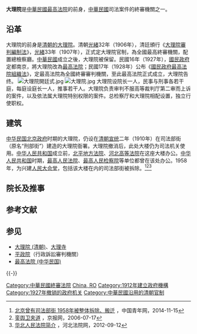{{otheruse|大理院}}
'''大理院'''是[[中華民國最高法院|中華民國最高法院]]的前身，[[中華民國|中華民國]]司法案件的終審機關之一。

==沿革==
大理院的前身是[[大理院_(清)|清朝的大理院]]。清朝[[光緒|光緒]]32年（1906年），清廷頒行《[[s:大理院審判編制法|大理院審判編制法]]》，[[光緒|光緒]]33年（1907年），正式定大理院官制，為全國最高終審機關，配置總檢察廳。[[中華民國|中華民國]]成立之後，大理院被保留。民國16年（1927年），[[國民政府|國民政府]]定都南京，將大理院改為[[最高法院_(中華民國)|最高法院]]；民國17年（1928年）公布《[[s:國民政府最高法院組織法|國民政府最高法院組織法]]》，定最高法院為全國終審審判機關，至此最高法院正式成立，大理院告终。
[[File:大理院開廷式.jpg|thumb]]
[[File:大理院.jpg|thumb]]
大理院设院长一人，民事与刑事各若干庭，每庭设庭长一人，推事若干人。大理院负责审判不服高等裁判厅第二审而上诉的案件，以及依法属大理院特别权限的案件。总检察厅和大理院相配设置，独立行使职权。

== 建筑 ==
{{Main|大理院 (清朝)}}

[[中华民国|中华民国]][[北洋政府|北京政府]]时期的大理院，仍设在[[清朝|清朝]][[宣统|宣统]]二年（1910年）在司法部街（原名“刑部街”）建造的大理院衙署。大理院撤消后，此处大楼仍为司法机关使用。[[中华人民共和国|中华人民共和国]]成立前，[[北平地方法院|北平地方法院]]、[[河北高等法院|河北高等法院]]在这座大楼办公。[[中华人民共和国|中华人民共和国]]时期，[[中华人民共和国最高人民法院|最高人民法院]]、[[中华人民共和国最高人民检察院|最高人民检察院]]等单位都曾在该处办公。1958年，为兴建[[人民大会堂|人民大会堂]]，包括该大楼在内的司法部街被拆除。<ref name=zqw>[http://news.youth.cn/jsxw/201411/t20141115_6052251.htm 北京曾有司法部街 1958年被整体拆除、搬迁] {{Wayback|url=http://news.youth.cn/jsxw/201411/t20141115_6052251.htm |date=20150112133836 }}，中国青年网，2014-11-15</ref><ref name=jbw>[http://www.bjd.com.cn/10fk/shy/201004/t20100408_595485.html 銮舆卫夹道] {{Wayback|url=http://www.bjd.com.cn/10fk/shy/201004/t20100408_595485.html |date=20150112123901 }}，京报网，2006-07-17</ref><ref>[http://www.hbcourt.org/public/detail.php?id=10246 华北人民法院简介] {{Wayback|url=http://www.hbcourt.org/public/detail.php?id=10246 |date=20150112133439 }}，河北法院网，2012-09-12</ref>

== 院长及推事 ==
{{Main list|中华民国大理院院长及推事列表}}

== 参考文献 ==
{{Reflist}}

== 参见 ==
* [[大理院_(清朝)|大理院 (清朝)]]、[[大理寺|大理寺]]
* [[平政院|平政院]]（行政訴訟審判機關）
* [[最高法院_(中华民国)|最高法院 (中华民国)]]

{{-}}
{{中華民國法院}}

[[Category:中華民國終審法院|Category:中華民國終審法院]]
[[Category:中華民國大陸時期法院|China, RO]]
[[Category:1912年建立政府機構|Category:1912年建立政府機構]]
[[Category:1927年撤销的政府机关|Category:1927年撤销的政府机关]]
[[Category:中華民國沿用的清朝官制|Category:中華民國沿用的清朝官制]]